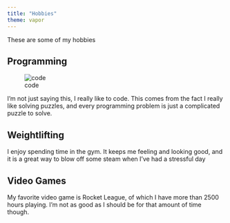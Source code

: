 ```yaml
---
title: "Hobbies"
theme: vapor
---
```


These are some of my hobbies

## Programming

![code](./programming-languages.jpg)

I'm not just saying this, I really like to code. This comes from the fact I really like solving puzzles, and every programming problem is just a complicated puzzle to solve.

## Weightlifting

I enjoy spending time in the gym. It keeps me feeling and looking good, and it is a great way to blow off some steam when I've had a stressful day


## Video Games

My favorite video game is Rocket League, of which I have more than 2500 hours playing. I'm not as good as I should be for that amount of time though.